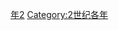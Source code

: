 {{Catnav|頁面分類|历史|歷史時代|年|2世纪各年}}
{{Commons category|132}}

[[Category:130年代|年2]]
[[Category:2世纪各年|Category:2世纪各年]]